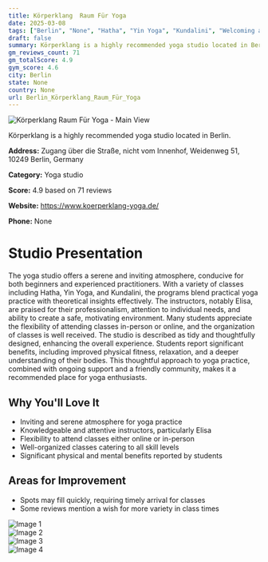 ```yaml
---
title: Körperklang  Raum Für Yoga
date: 2025-03-08
tags: ["Berlin", "None", "Hatha", "Yin Yoga", "Kundalini", "Welcoming atmosphere", "Flexible attendance options", "Berlin"]  
draft: false
summary: Körperklang is a highly recommended yoga studio located in Berlin.
gm_reviews_count: 71
gm_totalScore: 4.9
gym_score: 4.6
city: Berlin
state: None
country: None
url: Berlin_Körperklang_Raum_Für_Yoga
---
```


<div className="aspect-[16/9] relative my-8">
  <img 
    src="https://lh5.googleusercontent.com/p/AF1QipPi7GeFLjLtV-wdeSbTt88UZFI-MAoGpRggOZJL=w1920-h1080-k-no"
    alt="Körperklang  Raum Für Yoga - Main View"
    className="object-cover absolute inset-0 w-full h-full rounded-lg"
  />
</div>

Körperklang is a highly recommended yoga studio located in Berlin.

**Address:** Zugang über die Straße, nicht vom Innenhof, Weidenweg 51, 10249 Berlin, Germany

**Category:** Yoga studio

**Score:** 4.9 based on 71 reviews

**Website:** https://www.koerperklang-yoga.de/

**Phone:** None

# Studio Presentation

The yoga studio offers a serene and inviting atmosphere, conducive for both beginners and experienced practitioners. With a variety of classes including Hatha, Yin Yoga, and Kundalini, the programs blend practical yoga practice with theoretical insights effectively. The instructors, notably Elisa, are praised for their professionalism, attention to individual needs, and ability to create a safe, motivating environment. Many students appreciate the flexibility of attending classes in-person or online, and the organization of classes is well received. The studio is described as tidy and thoughtfully designed, enhancing the overall experience. Students report significant benefits, including improved physical fitness, relaxation, and a deeper understanding of their bodies. This thoughtful approach to yoga practice, combined with ongoing support and a friendly community, makes it a recommended place for yoga enthusiasts.

## Why You'll Love It

- Inviting and serene atmosphere for yoga practice
- Knowledgeable and attentive instructors, particularly Elisa
- Flexibility to attend classes either online or in-person
- Well-organized classes catering to all skill levels
- Significant physical and mental benefits reported by students

## Areas for Improvement

- Spots may fill quickly, requiring timely arrival for classes
- Some reviews mention a wish for more variety in class times

<div className="grid grid-cols-1 xl:grid-cols-2 gap-4 my-8">
<div className="aspect-[4/3] relative"><img src="https://lh3.googleusercontent.com/p/AF1QipP3CEOHgw9vApY_WuLDEgOHFWkUdQU6ebTME7Ff=w1920-h1080-k-no" alt="Image 1" className="object-cover absolute inset-0 w-full h-full rounded-lg" /></div>
<div className="aspect-[4/3] relative"><img src="https://lh3.googleusercontent.com/p/AF1QipNNt9SKQUAihBHZqc2JkoHq4PklDbHA3RBInGXj=w1920-h1080-k-no" alt="Image 2" className="object-cover absolute inset-0 w-full h-full rounded-lg" /></div>
<div className="aspect-[4/3] relative"><img src="https://lh5.googleusercontent.com/p/AF1QipO2Cuh13hBVw1jBIdQWDz2JGojdAQLaxA3tlTwx=w1920-h1080-k-no" alt="Image 3" className="object-cover absolute inset-0 w-full h-full rounded-lg" /></div>
<div className="aspect-[4/3] relative"><img src="https://lh5.googleusercontent.com/p/AF1QipOYl_rCIrvfWepr2Avg1VQmLqfu-xr0enXnDI9H=w1920-h1080-k-no" alt="Image 4" className="object-cover absolute inset-0 w-full h-full rounded-lg" /></div>
</div>